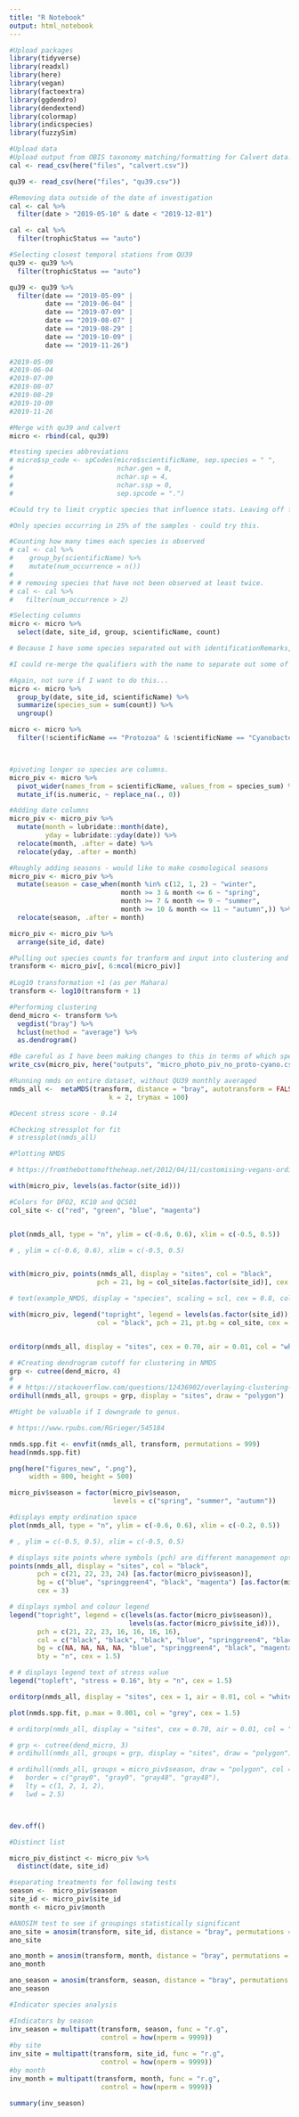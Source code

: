```yaml
---
title: "R Notebook"
output: html_notebook
---
```


```r
#Upload packages
library(tidyverse)
library(readxl)
library(here)
library(vegan)
library(factoextra)
library(ggdendro)
library(dendextend)
library(colormap)
library(indicspecies)
library(fuzzySim)
```

```r
#Upload data
#Upload output from OBIS taxonomy matching/formatting for Calvert data.
cal <- read_csv(here("files", "calvert.csv")) 

qu39 <- read_csv(here("files", "qu39.csv"))

#Removing data outside of the date of investigation
cal <- cal %>% 
  filter(date > "2019-05-10" & date < "2019-12-01")

cal <- cal %>% 
  filter(trophicStatus == "auto")

#Selecting closest temporal stations from QU39
qu39 <- qu39 %>% 
  filter(trophicStatus == "auto")

qu39 <- qu39 %>% 
  filter(date == "2019-05-09" |
         date == "2019-06-04" |
         date == "2019-07-09" |
         date == "2019-08-07" |
         date == "2019-08-29" |
         date == "2019-10-09" |
         date == "2019-11-26")
            
#2019-05-09
#2019-06-04
#2019-07-09
#2019-08-07
#2019-08-29
#2019-10-09
#2019-11-26

#Merge with qu39 and calvert
micro <- rbind(cal, qu39)


```

```r
#testing species abbreviations
# micro$sp_code <- spCodes(micro$scientificName, sep.species = " ", 
#                          nchar.gen = 8,
#                          nchar.sp = 4,
#                          nchar.ssp = 0,
#                          sep.spcode = ".")
```


```r
#Could try to limit cryptic species that influence stats. Leaving off for now.

#Only species occurring in 25% of the samples - could try this.

#Counting how many times each species is observed
# cal <- cal %>%
#    group_by(scientificName) %>%
#    mutate(num_occurrence = n())
# 
# # removing species that have not been observed at least twice.
# cal <- cal %>%
#   filter(num_occurrence > 2)
```

```r
#Selecting columns
micro <- micro %>% 
  select(date, site_id, group, scientificName, count)

# Because I have some species separated out with identificationRemarks, identificationQualifiers and different resting stages, I sum these. If I don't, then the pivoting in later stages results in columns with combined numbers. I need to decide on best method for this once I have the analysis zeroed in. 

#I could re-merge the qualifiers with the name to separate out some of groups here, especially if they are important, such as the unidentified small dinoflagellates.

#Again, not sure if I want to do this...
micro <- micro %>%
  group_by(date, site_id, scientificName) %>%
  summarize(species_sum = sum(count)) %>%
  ungroup()

micro <- micro %>% 
  filter(!scientificName == "Protozoa" & !scientificName == "Cyanobacteria")



#pivoting longer so species are columns. 
micro_piv <- micro %>% 
  pivot_wider(names_from = scientificName, values_from = species_sum) %>% 
  mutate_if(is.numeric, ~ replace_na(., 0))

#Adding date columns
micro_piv <- micro_piv %>% 
  mutate(month = lubridate::month(date),
         yday = lubridate::yday(date)) %>% 
  relocate(month, .after = date) %>% 
  relocate(yday, .after = month)

#Roughly adding seasons - would like to make cosmological seasons
micro_piv <- micro_piv %>%
  mutate(season = case_when(month %in% c(12, 1, 2) ~ "winter",
                            month >= 3 & month <= 6 ~ "spring",
                            month >= 7 & month <= 9 ~ "summer",
                            month >= 10 & month <= 11 ~ "autumn",)) %>%
  relocate(season, .after = month)

micro_piv <- micro_piv %>% 
  arrange(site_id, date)

#Pulling out species counts for tranform and input into clustering and NMDS
transform <- micro_piv[, 6:ncol(micro_piv)]  
  
#Log10 transformation +1 (as per Mahara)
transform <- log10(transform + 1)

#Performing clustering
dend_micro <- transform %>% 
  vegdist("bray") %>% 
  hclust(method = "average") %>% 
  as.dendrogram()


```

```r
#Be careful as I have been making changes to this in terms of which species and stations to include. Currently, I am only using the 2019 May to November data with QU39 closest dates.
write_csv(micro_piv, here("outputs", "micro_photo_piv_no_proto-cyano.csv"))
```


```r
#Running nmds on entire dataset, without QU39 monthly averaged
nmds_all <-  metaMDS(transform, distance = "bray", autotransform = FALSE,
                         k = 2, trymax = 100) 

#Decent stress score - 0.14

#Checking stressplot for fit
# stressplot(nmds_all)

```

```r
#Plotting NMDS

# https://fromthebottomoftheheap.net/2012/04/11/customising-vegans-ordination-plots/

with(micro_piv, levels(as.factor(site_id)))

#Colors for DFO2, KC10 and QCS01
col_site <- c("red", "green", "blue", "magenta")


plot(nmds_all, type = "n", ylim = c(-0.6, 0.6), xlim = c(-0.5, 0.5))

# , ylim = c(-0.6, 0.6), xlim = c(-0.5, 0.5)


with(micro_piv, points(nmds_all, display = "sites", col = "black",
                      pch = 21, bg = col_site[as.factor(site_id)], cex = 2.2))

# text(example_NMDS, display = "species", scaling = scl, cex = 0.8, col = "darkcyan")

with(micro_piv, legend("topright", legend = levels(as.factor(site_id)), bty = "n",
                      col = "black", pch = 21, pt.bg = col_site, cex = 1.5))


orditorp(nmds_all, display = "sites", cex = 0.70, air = 0.01, col = "white")

# #Creating dendrogram cutoff for clustering in NMDS
grp <- cutree(dend_micro, 4)
# 
# # https://stackoverflow.com/questions/12436902/overlaying-clustering-results-on-an-ordination
ordihull(nmds_all, groups = grp, display = "sites", draw = "polygon")

```
```r

#Might be valuable if I downgrade to genus.

# https://www.rpubs.com/RGrieger/545184

nmds.spp.fit <- envfit(nmds_all, transform, permutations = 999)
head(nmds.spp.fit)

```


```r
png(here("figures_new", ".png"),
     width = 800, height = 500)

micro_piv$season = factor(micro_piv$season,
                          levels = c("spring", "summer", "autumn"))

#displays empty ordination space
plot(nmds_all, type = "n", ylim = c(-0.6, 0.6), xlim = c(-0.2, 0.5)) 

# , ylim = c(-0.5, 0.5), xlim = c(-0.5, 0.5)

# displays site points where symbols (pch) are different management options and colour (col) are different land uses
points(nmds_all, display = "sites", col = "black",
       pch = c(21, 22, 23, 24) [as.factor(micro_piv$season)], 
       bg = c("blue", "springgreen4", "black", "magenta") [as.factor(micro_piv$site_id)],
       cex = 3) 

# displays symbol and colour legend
legend("topright", legend = c(levels(as.factor(micro_piv$season)), 
                              levels(as.factor(micro_piv$site_id))),
       pch = c(21, 22, 23, 16, 16, 16, 16),
       col = c("black", "black", "black", "blue", "springgreen4", "black", "magenta"),
       bg = c(NA, NA, NA, NA, "blue", "springgreen4", "black", "magenta"),
       bty = "n", cex = 1.5)

# # displays legend text of stress value
legend("topleft", "stress = 0.16", bty = "n", cex = 1.5)

orditorp(nmds_all, display = "sites", cex = 1, air = 0.01, col = "white")

plot(nmds.spp.fit, p.max = 0.001, col = "grey", cex = 1.5)

# orditorp(nmds_all, display = "sites", cex = 0.70, air = 0.01, col = "white")

# grp <- cutree(dend_micro, 3)
# ordihull(nmds_all, groups = grp, display = "sites", draw = "polygon")

# ordihull(nmds_all, groups = micro_piv$season, draw = "polygon", col = NULL,
#   border = c("gray0", "gray0", "gray48", "gray48"),
#   lty = c(1, 2, 1, 2),
#   lwd = 2.5)



dev.off()
```
```r

#Distinct list

micro_piv_distinct <- micro_piv %>% 
  distinct(date, site_id)

```

```r
#separating treatments for following tests
season <-  micro_piv$season
site_id <- micro_piv$site_id
month <- micro_piv$month
```



```r
#ANOSIM test to see if groupings statistically significant
ano_site = anosim(transform, site_id, distance = "bray", permutations = 9999)
ano_site

ano_month = anosim(transform, month, distance = "bray", permutations = 9999)
ano_month

ano_season = anosim(transform, season, distance = "bray", permutations = 9999)
ano_season
```




```r
#Indicator species analysis

#Indicators by season
inv_season = multipatt(transform, season, func = "r.g",
                       control = how(nperm = 9999))
#by site
inv_site = multipatt(transform, site_id, func = "r.g",
                       control = how(nperm = 9999))
#by month
inv_month = multipatt(transform, month, func = "r.g",
                       control = how(nperm = 9999))

summary(inv_season)
```


















